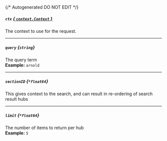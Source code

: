 {/* Autogenerated DO NOT EDIT  */}
##### `ctx` [*{ `context.Context` }*](https://pkg.go.dev/context#Context)
The context to use for the request.

---
##### `query` *{`string`}*
The query term
<br/>
**Example:** `arnold`

---
##### `sectionID` *{`*float64`}*
This gives context to the search, and can result in re\-ordering of search result hubs

---
##### `limit` *{`*float64`}*
The number of items to return per hub
<br/>
**Example:** `5`

